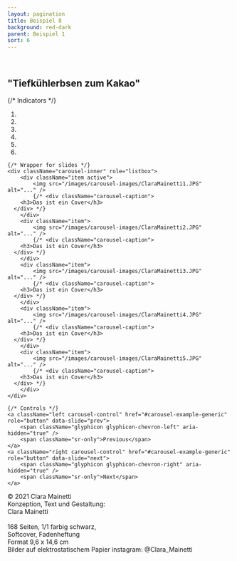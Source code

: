 ```yaml
---
layout: pagination
title: Beispiel 8
background: red-dark
parent: Beispiel 1
sort: 6
---
```

<div className="flowing-text">
	<br />
	<h2>"Tiefkühlerbsen zum Kakao"</h2>
</div>

<div id="carousel-example-generic" className="carousel slide" data-ride="carousel">
	{/* Indicators */}
	<ol className="carousel-indicators">
		<li data-target="#carousel-example-generic" data-slide-to="0" className="active" />
		<li data-target="#carousel-example-generic" data-slide-to="1" />
		<li data-target="#carousel-example-generic" data-slide-to="2" />
		<li data-target="#carousel-example-generic" data-slide-to="3" />
		<li data-target="#carousel-example-generic" data-slide-to="4" />
		<li data-target="#carousel-example-generic" data-slide-to="5" />
	</ol>

	{/* Wrapper for slides */}
	<div className="carousel-inner" role="listbox">
		<div className="item active">
			<img src="/images/carousel-images/ClaraMainetti1.JPG" alt="..." />
			{/* <div className="carousel-caption">
        <h3>Das ist ein Cover</h3>
      </div> */}
		</div>
		<div className="item">
			<img src="/images/carousel-images/ClaraMainetti2.JPG" alt="..." />
			{/* <div className="carousel-caption">
        <h3>Das ist ein Cover</h3>
      </div> */}
		</div>
		<div className="item">
			<img src="/images/carousel-images/ClaraMainetti3.JPG" alt="..." />
			{/* <div className="carousel-caption">
        <h3>Das ist ein Cover</h3>
      </div> */}
		</div>
		<div className="item">
			<img src="/images/carousel-images/ClaraMainetti4.JPG" alt="..." />
			{/* <div className="carousel-caption">
        <h3>Das ist ein Cover</h3>
      </div> */}
		</div>
		<div className="item">
			<img src="/images/carousel-images/ClaraMainetti5.JPG" alt="..." />
			{/* <div className="carousel-caption">
        <h3>Das ist ein Cover</h3>
      </div> */}
		</div>
	</div>

	{/* Controls */}
	<a className="left carousel-control" href="#carousel-example-generic" role="button" data-slide="prev">
		<span className="glyphicon glyphicon-chevron-left" aria-hidden="true" />
		<span className="sr-only">Previous</span>
	</a>
	<a className="right carousel-control" href="#carousel-example-generic" role="button" data-slide="next">
		<span className="glyphicon glyphicon-chevron-right" aria-hidden="true" />
		<span className="sr-only">Next</span>
	</a>
</div>

<div className="flowing-text">
	© 2021 Clara Mainetti
	<br />Konzeption, Text und Gestaltung:
	<br />Clara Mainetti
	<br />
	<br />168 Seiten, 1/1 farbig schwarz,
	<br />Softcover, Fadenheftung
	<br />Format 9,6 x 14,6 cm
	<br />Bilder auf elektrostatischem Papier
	instagram: @Clara_Mainetti

</div>
